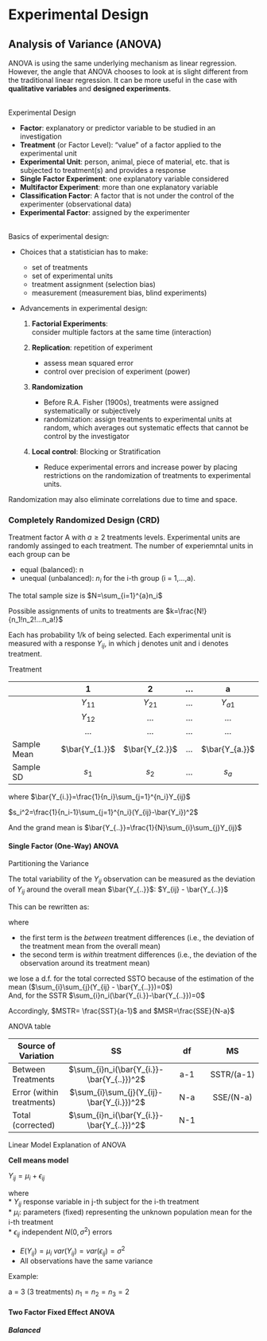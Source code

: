 # Experimental Design
## Analysis of Variance (ANOVA)
ANOVA is using the same underlying mechanism as linear regression. However, the angle that ANOVA chooses to look at is slight different from the traditional linear regression. It can be more useful in the case with **qualitative variables** and **designed experiments**.  

<br>
Experimental Design  

 * **Factor**: explanatory or predictor variable to be studied in an investigation  
 * **Treatment** (or Factor Level): "value" of a factor applied to the experimental unit  
 * **Experimental Unit**: person, animal, piece of material, etc. that is subjected to treatment(s) and provides a response  
 * **Single Factor Experiment**: one explanatory variable considered  
 * **Multifactor Experiment**: more than one explanatory variable  
 * **Classification Factor**: A factor that is not under the control of the experimenter (observational data)  
 * **Experimental Factor**: assigned by the experimenter  
 
<br>
Basics of experimental design:  

 * Choices that a statistician has to make:  
    + set of treatments  
    + set of experimental units  
    + treatment assignment (selection bias)  
    + measurement (measurement bias, blind experiments)  
    
 * Advancements in experimental design:  
 
    1. **Factorial Experiments**:  
    consider multiple factors at the same time (interaction)  

    2. **Replication**: repetition of experiment  
        * assess mean squared error  
        * control over precision of experiment (power)  
 
    3. **Randomization**  
        * Before R.A. Fisher (1900s), treatments were assigned systematically or subjectively  
        * randomization: assign treatments to experimental units at random, which averages out systematic effects that cannot be control by the investigator  

    4. **Local control**: Blocking or Stratification  
        * Reduce experimental errors and increase power by placing restrictions on the randomization of treatments to experimental units.  
        
Randomization may also eliminate correlations due to time and space.

### Completely Randomized Design (CRD)

Treatment factor A with $a\ge2$ treatments levels.
Experimental units are randomly assinged to each treatment. The number of experiemntal units in each group can be  

 * equal (balanced): n
 * unequal (unbalanced):  $n_i$ for the i-th group (i = 1,...,a).
 
 The total sample size is $N=\sum_{i=1}^{a}n_i$
 
 Possible assignments of units to treatments are $k=\frac{N!}{n_1!n_2!...n_a!}$
 
 Each has probability 1/k of being selected. 
 Each experimental unit is measured with a response $Y_{ij}$, in which j denotes unit and i denotes treatment.  
 
 Treatment
 
| | 1 | 2 | ... | a |
|:--|:-:|:-:|:-:|:-:|
|   |$Y_{11}$|$Y_{21}$|...|$Y_{a1}$|
|   |$Y_{12}$|...|...|...|
|   |...|...|...|...|
|Sample Mean | $\bar{Y_{1.}}$|$\bar{Y_{2.}}$| ... | $\bar{Y_{a.}}$
| Sample SD | $s_1$| $s_2$| ...| $s_a$|

where $\bar{Y_{i.}}=\frac{1}{n_i}\sum_{j=1}^{n_i}Y_{ij}$ 

$s_i^2=\frac{1}{n_i-1}\sum_{j=1}^{n_i}(Y_{ij}-\bar{Y_i})^2$

And the grand mean is $\bar{Y_{..}}=\frac{1}{N}\sum_{i}\sum_{j}Y_{ij}$

#### Single Factor (One-Way) ANOVA

Partitioning the Variance  

The total variability of the $Y_{ij}$ observation can be measured as the deviation of $Y_{ij}$ around the overall mean $\bar{Y_{..}}$:  $Y_{ij} - \bar{Y_{..}}$  

This can be rewritten as: 

\begin{align*}
Y_{ij} - \bar{Y_{..}}&=Y_{ij} - \bar{Y_{..}} + \bar{Y_{i.}} - \bar{Y_{i.}} \\
&= (\bar{Y_{i.}}-\bar{Y_{..}})+(Y_{ij}-\bar{Y_{i.}})
\end{align*}

where 

 * the first term is the *between* treatment differences (i.e., the deviation of the treatment mean from the overall mean)  
 * the second term is *within* treatment differences (i.e., the deviation of the observation around its treatment mean)

\begin{align*}
\sum_{i}\sum_{j}(Y_{ij} - \bar{Y_{..}})^2 &=  \sum_{i}n_i(\bar{Y_{i.}}-\bar{Y_{..}})^2+\sum_{i}\sum_{j}(Y_{ij}-\bar{Y_{i.}})^2 \\
SSTO &= SSTR + SSE \\
total~SS &= treatment~SS + error~SS \\
(N-1)~d.f. &= (a-1)~d.f. + (N - a) ~ d.f.
\end{align*}

we lose a d.f. for the total corrected SSTO because of the estimation of the mean ($\sum_{i}\sum_{j}(Y_{ij} - \bar{Y_{..}})=0$)  
And, for the SSTR $\sum_{i}n_i(\bar{Y_{i.}}-\bar{Y_{..}})=0$

Accordingly, $MSTR= \frac{SST}{a-1}$ and $MSR=\frac{SSE}{N-a}$

ANOVA table

Source of Variation | SS | df | MS
---|:-:|:-:|:-:
Between Treatments | $\sum_{i}n_i(\bar{Y_{i.}}-\bar{Y_{..}})^2$ | a-1 | SSTR/(a-1)
Error (within treatments) | $\sum_{i}\sum_{j}(Y_{ij}-\bar{Y_{i.}})^2$| N-a | SSE/(N-a)
Total (corrected) | $\sum_{i}n_i(\bar{Y_{i.}}-\bar{Y_{..}})^2$ | N-1 | 

Linear Model Explanation of ANOVA

**Cell means model**

$Y_{ij}=\mu_i+\epsilon_{ij}$

where  
 * $Y_{ij}$ response variable in j-th subject for the i-th treatment  
 * $\mu_i$: parameters (fixed) representing the unknown population mean for the i-th treatment  
 * $\epsilon_{ij}$ independent $N(0,\sigma^2)$ errors  
 
 * $E(Y_{ij})=\mu_i$ $var(Y_{ij})=var(\epsilon_{ij})=\sigma^2$  
 * All observations have the same variance
 
 
Example:

a = 3 (3 treatments) $n_1=n_2=n_3=2$













#### Two Factor Fixed Effect ANOVA
##### Balanced

